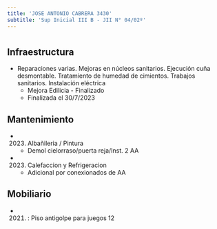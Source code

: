 ```yaml
---
title: 'JOSE ANTONIO CABRERA 3430'
subtitle: 'Sup Inicial III B - JII N° 04/02º'
---
```


#
## Infraestructura

* Reparaciones varias. Mejoras en núcleos sanitarios. Ejecución cuña desmontable. Tratamiento de humedad de cimientos. Trabajos sanitarios. Instalación eléctrica 
    + Mejora Edilicia - Finalizado 
    + Finalizada el 30/7/2023 






## Mantenimiento

*  (2023) Albañileria / Pintura 
    + Demol cielorraso/puerta reja/Inst. 2 AA

*  (2023) Calefaccion y Refrigeracion 
    + Adicional por conexionados de AA





## Mobiliario

*  (2021) : Piso antigolpe para juegos 12 



